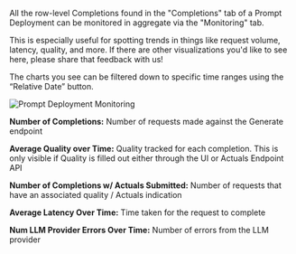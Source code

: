 All the row-level Completions found in the "Completions" tab of a Prompt Deployment can
be monitored in aggregate via the "Monitoring" tab.

This is especially useful for spotting trends in things like request volume, latency,
quality, and more. If there are other visualizations you'd like to see here, please share that feedback with us!

The charts you see can be filtered down to specific time ranges using the “Relative Date” button.

![Prompt Deployment Monitoring](https://storage.googleapis.com/vellum-public/help-docs/prompt_deployment_monitoring.png)

**Number of Completions:** Number of requests made against the Generate endpoint

**Average Quality over Time:** Quality tracked for each completion. This is only 
visible if Quality is filled out either through the UI or Actuals Endpoint API

**Number of Completions w/ Actuals Submitted:** Number of requests that have an 
associated quality / Actuals indication

**Average Latency Over Time:** Time taken for the request to complete

**Num LLM Provider Errors Over Time:** Number of errors from the LLM provider
